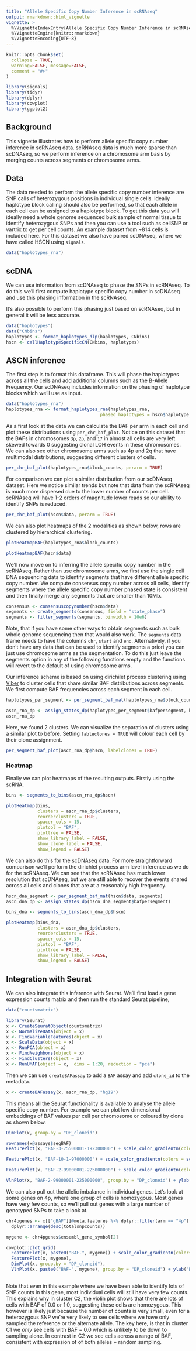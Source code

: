 ```yaml
---
title: "Allele Specific Copy Number Inference in scRNAseq"
output: rmarkdown::html_vignette
vignette: >
  %\VignetteIndexEntry{Allele Specific Copy Number Inference in scRNAseq}
  %\VignetteEngine{knitr::rmarkdown}
  %\VignetteEncoding{UTF-8}
---
```


```r
knitr::opts_chunk$set(
  collapse = TRUE,
  warning=FALSE, message=FALSE, 
  comment = "#>"
)
```

```r
library(signals)
library(tidyr)
library(dplyr)
library(cowplot)
library(ggplot2)
```

## Background
This vignette illustrates how to perform allele specific copy number inference in scRNAseq data. scRNAseq data is much more sparse than scDNAseq, so we perform inference on a chromosome arm basis by merging counts across segments or chromosome arms.

## Data

The data needed to perform the allele specific copy number inference are SNP calls of heterozygous positions in individual single cells. Ideally haplotype block calling should also be performed, so that each allele in each cell can be assigned to a haplotype block. To get this data you will ideally need a whole genome sequenced bulk sample of normal tissue to identify heterozygous SNPs and then you can use a tool such as cellSNP or vartrix to get per cell counts. An example dataset from ~814 cells is included here. For this dataset we also have paired scDNAseq, where we have called HSCN using `signals`.


```r
data("haplotypes_rna")
```

## scDNA

We can use information from scDNAseq to phase the SNPs in scRNAseq. To do this we'll first compute haplotype specific copy number in scDNAseq and use this phasing information in the scRNAseq.

It's also possible to perform this phasing just based on scRNAseq, but in general it will be less accurate.

```r
data("haplotypes")
data("CNbins")
haplotypes <- format_haplotypes_dlp(haplotypes, CNbins)
hscn <- callHaplotypeSpecificCN(CNbins, haplotypes)

```

## ASCN inference 
The first step is to format this dataframe. This will phase the haplotypes across all the cells and add additional columns such as the B-Allele Frequency. Our scDNAseq includes information on the phasing of haplotype blocks which we'll use as input.
```r
data("haplotypes_rna")
haplotypes_rna <- format_haplotypes_rna(haplotypes_rna, 
                                    phased_haplotypes = hscn$haplotype_phasing)
```

As a first look at the data we can calculate the BAF per arm in each cell and plot these distributions using `per_chr_baf_plot`. Notice on this dataset that the BAFs in chromosomes `3p`, `2p`, and `17` in almost all cells are very left skewed towards 0 suggesting clonal LOH events in these chromosomes. We can also see other chromosome arms such as 4p and 2q that have multimodal distributions, suggesting different clusters of cells.
```r
per_chr_baf_plot(haplotypes_rna$block_counts, perarm = TRUE)
```

For comparison we can plot a similar distribution from our scDNAseq dataset. Here we notice similar trends but note that data from the scRNAseq is much more dispersed due to the lower number of counts per cell. scRNAseq will have 1-2 orders of magnitude lower reads so our ability to identify SNPs is reduced.

```r
per_chr_baf_plot(hscn$data, perarm = TRUE)
```

We can also plot heatmaps of the 2 modalities as shown below, rows are clustered by hierarchical clustering.

```r
plotHeatmapBAF(haplotypes_rna$block_counts)
```

```r
plotHeatmapBAF(hscn$data)
```

We'll now move on to inferring the allele specific copy number in the scRNAseq. Rather than use chromosome arms, we first use the single cell DNA sequencing data to identify segments that have different allele specific copy number. We compute consensus copy number across all cells, identify segments where the allele specific copy number phased state is consistent and then finally merge any segments that are smaller than 10Mb.

```r
consensus <- consensuscopynumber(hscn$data)
segments <- create_segments(consensus, field = "state_phase")
segments <- filter_segments(segments, binwidth = 10e6)
```

Note, that if you have some other ways to obtain segments such as bulk whole genome sequencing then that would also work. The `segments` data frame needs to have the columns `chr`, `start` and `end`. Alternatively, if you don't have any data that can be used to identify segments a priori you can just use chromosome arms as the segmentation. To do this just leave the segments option in any of the following functions empty and the functions will revert to the default of using chromosome arms.

Our inference scheme is based on using dirichilet process clustering using [Viber](https://github.com/caravagn/VIBER) to cluster cells that share similar BAF distributions across segments. We first compute BAF frequencies across each segment in each cell.

```r
haplotypes_per_segment <- per_segment_baf_mat(haplotypes_rna$block_counts, segments = segments)

ascn_rna_dp <- assign_states_dp(haplotypes_per_segment$bafpersegment, haplotypes_rna)
ascn_rna_dp
```

Here, we found 2 clusters. We can visualize the separation of clusters using a similar plot to before. Setting `lableclones = TRUE` will colour each cell by their clone assignment.

```r
per_segment_baf_plot(ascn_rna_dp$hscn, labelclones = TRUE)
```

### Heatmap

Finally we can plot heatmaps of the resulting outputs. 
Firstly using the scRNA.
```r
bins <- segments_to_bins(ascn_rna_dp$hscn)
```

```r
plotHeatmap(bins,
            clusters = ascn_rna_dp$clusters,
            reorderclusters = TRUE,
            spacer_cols = 15,
            plotcol = "BAF",
            plottree = FALSE,
            show_library_label = FALSE,
            show_clone_label = FALSE,
            show_legend = FALSE)
```


We can also do this for the scDNAseq data. For more straightforward comparison we'll perform the dirichlet process arm level inference as we do for the scRNAseq. We can see that the scRNAseq has much lower resolution that scDNAseq, but we are still able to recover the events shared across all cells and clones that are at a reasonably high frequency.

```r
hscn_dna_segment <- per_segment_baf_mat(hscn$data, segments)
ascn_dna_dp <- assign_states_dp(hscn_dna_segment$bafpersegment)

bins_dna <- segments_to_bins(ascn_dna_dp$hscn)

plotHeatmap(bins_dna,
            clusters = ascn_dna_dp$clusters,
            reorderclusters = TRUE,
            spacer_cols = 15,
            plotcol = "BAF",
            plottree = FALSE,
            show_library_label = FALSE,
            show_legend = FALSE)
```

## Integration with Seurat

We can also integrate this inference with Seurat. We'll first load a gene expression counts matrix and then run the standard Seurat pipeline,

```r
data("countsmatrix")

library(Seurat)
x <- CreateSeuratObject(countsmatrix)
x <- NormalizeData(object = x)
x <- FindVariableFeatures(object = x)
x <- ScaleData(object = x)
x <- RunPCA(object = x)
x <- FindNeighbors(object = x)
x <- FindClusters(object = x)
x <- RunUMAP(object = x,  dims = 1:20, reduction = "pca")

```
Then we can use `createBAFassay` to add a `BAF` assay and add `clone_id` to the metadata.

```r
x <- createBAFassay(x, ascn_rna_dp, "hg19")
```

This means all the Seurat functionality is available to analyse the allele specific copy number. For example we can plot low dimensional embeddings of BAF values per cell per chromosome or coloured by clone as shown below.

```r
DimPlot(x, group.by = "DP_cloneid")
```

```r
rownames(x@assays$segBAF)
FeaturePlot(x, "BAF-3-75500001-192300000") + scale_color_gradientn(colors = scBAFstate_cols())
```

```r
FeaturePlot(x, "BAF-10-1-97000000") + scale_color_gradientn(colors = scBAFstate_cols())
```

```r
FeaturePlot(x, "BAF-2-99000001-225000000") + scale_color_gradientn(colors = scBAFstate_cols())
```

```r
VlnPlot(x, "BAF-2-99000001-225000000", group.by = "DP_cloneid") + ylab("BAF")

```

We can also pull out the allelic imbalance in individual genes. Let's look at some genes on 4p, where one group of cells is homozygous. Most genes have very few counts, so we'll pull out genes with a large number of genotyped SNPs to take a look at. 


```r
chr4pgenes <- x[["gBAF"]]@meta.features %>% dplyr::filter(arm == "4p") %>%
  dplyr::arrange(desc(totalsnpcounts))

mygene <- chr4pgenes$ensembl_gene_symbol[2]

cowplot::plot_grid(
  FeaturePlot(x, paste0("BAF-", mygene)) + scale_color_gradientn(colors = scBAFstate_cols()),
  FeaturePlot(x, mygene),
  DimPlot(x, group.by = "DP_cloneid"),
  VlnPlot(x, paste0("BAF-", mygene), group.by = "DP_cloneid") + ylab("BAF"))
  
```

Note that even in this example where we have been able to identify lots of SNP counts in this gene, most individual cells will still have very few counts. This explains why in cluster C2, the violin plot shows that there are lots of cells with BAF of 0.0 or 1.0, suggesting these cells are homozygous. This however is likely just because the number of counts is very small, even for a heterozygous SNP we're very likely to see cells where we have only sampled the reference or the alternate allele. The key here, is that in cluster C1 we *only* see cells with BAF = 0.0 which is unlikely to be down to sampling alone. In contrast in C2 we see cells across a range of BAF, consistent with expression of of both alleles + random sampling.
